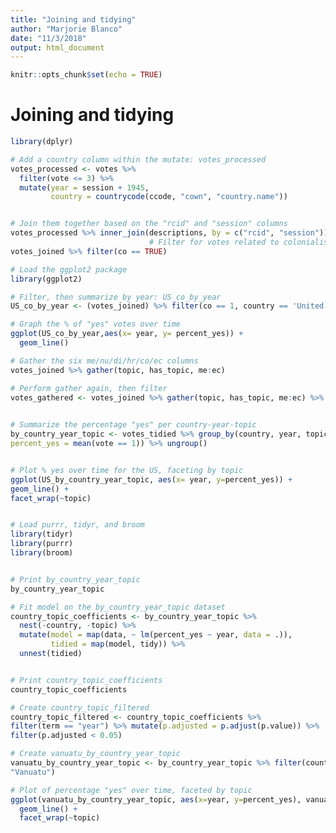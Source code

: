 ```yaml
---
title: "Joining and tidying"
author: "Marjorie Blanco"
date: "11/3/2018"
output: html_document
---
```


```r
knitr::opts_chunk$set(echo = TRUE)
```

# Joining and tidying

```r
library(dplyr)

# Add a country column within the mutate: votes_processed
votes_processed <- votes %>%
  filter(vote <= 3) %>%
  mutate(year = session + 1945,
         country = countrycode(ccode, "cown", "country.name"))


# Join them together based on the "rcid" and "session" columns
votes_processed %>% inner_join(descriptions, by = c("rcid", "session"))
                               # Filter for votes related to colonialism
votes_joined %>% filter(co == TRUE)

# Load the ggplot2 package
library(ggplot2)

# Filter, then summarize by year: US_co_by_year
US_co_by_year <- (votes_joined) %>% filter(co == 1, country == 'United States') %>% group_by(year) %>% summarize(percent_yes = mean(vote ==  1))

# Graph the % of "yes" votes over time
ggplot(US_co_by_year,aes(x= year, y= percent_yes)) +
  geom_line()

# Gather the six me/nu/di/hr/co/ec columns
votes_joined %>% gather(topic, has_topic, me:ec)

# Perform gather again, then filter
votes_gathered <- votes_joined %>% gather(topic, has_topic, me:ec) %>% filter(has_topic != 0)
 

# Summarize the percentage "yes" per country-year-topic
by_country_year_topic <- votes_tidied %>% group_by(country, year, topic) %>% summarize(total = n(),
percent_yes = mean(vote == 1)) %>% ungroup()


# Plot % yes over time for the US, faceting by topic
ggplot(US_by_country_year_topic, aes(x= year, y=percent_yes)) +
geom_line() +
facet_wrap(~topic)


# Load purrr, tidyr, and broom
library(tidyr)
library(purrr)
library(broom)


# Print by_country_year_topic
by_country_year_topic

# Fit model on the by_country_year_topic dataset
country_topic_coefficients <- by_country_year_topic %>%
  nest(-country, -topic) %>%
  mutate(model = map(data, ~ lm(percent_yes ~ year, data = .)),
         tidied = map(model, tidy)) %>%
  unnest(tidied)


# Print country_topic_coefficients
country_topic_coefficients

# Create country_topic_filtered
country_topic_filtered <- country_topic_coefficients %>% 
filter(term == "year") %>% mutate(p.adjusted = p.adjust(p.value)) %>%
filter(p.adjusted < 0.05)

# Create vanuatu_by_country_year_topic
vanuatu_by_country_year_topic <- by_country_year_topic %>% filter(country == 
"Vanuatu")

# Plot of percentage "yes" over time, faceted by topic
ggplot(vanuatu_by_country_year_topic, aes(x=year, y=percent_yes), vanuatu_by_country_year_topic) +
  geom_line() +
  facet_wrap(~topic)
```

